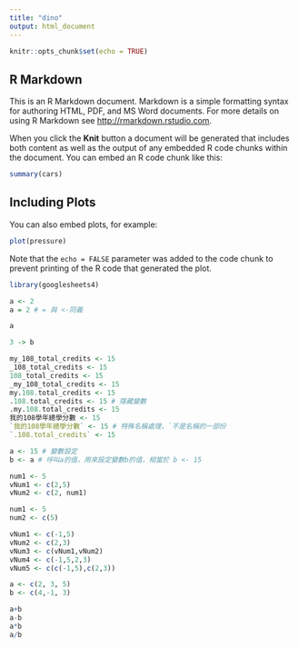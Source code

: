 ```yaml
---
title: "dino"
output: html_document
---
```


```r
knitr::opts_chunk$set(echo = TRUE)
```

## R Markdown

This is an R Markdown document. Markdown is a simple formatting syntax for authoring HTML, PDF, and MS Word documents. For more details on using R Markdown see <http://rmarkdown.rstudio.com>.

When you click the **Knit** button a document will be generated that includes both content as well as the output of any embedded R code chunks within the document. You can embed an R code chunk like this:

```r
summary(cars)
```

## Including Plots

You can also embed plots, for example:

```r
plot(pressure)
```

Note that the `echo = FALSE` parameter was added to the code chunk to prevent printing of the R code that generated the plot.

```r
library(googlesheets4)

```

```r
a <- 2
a = 2 # = 與 <-同義
```
```r
a
```
```r
3 -> b
```

```r
my_108_total_credits <- 15
_108_total_credits <- 15
108_total_credits <- 15
_my_108_total_credits <- 15
my.108.total_credits <- 15
.108.total_credits <- 15 # 隱藏變數
.my.108.total_credits <- 15
我的108學年總學分數 <- 15
`我的108學年總學分數` <- 15 # 特殊名稱處理，`不是名稱的一部份
`.108.total_credits` <- 15
```
```r
a <- 15 # 變數設定
b <- a # 呼叫a的值，用來設定變數b的值，相當於 b <- 15
```

```r
num1 <- 5
vNum1 <- c(2,5)
vNum2 <- c(2, num1)
```

```r
num1 <- 5
num2 <- c(5)
```

```r
vNum1 <- c(-1,5)
vNum2 <- c(2,3)
vNum3 <- c(vNum1,vNum2)
vNum4 <- c(-1,5,2,3)
vNum5 <- c(c(-1,5),c(2,3))
```

```r
a <- c(2, 3, 5)
b <- c(4,-1, 3)
```

```r
a+b
a-b
a*b
a/b
```


